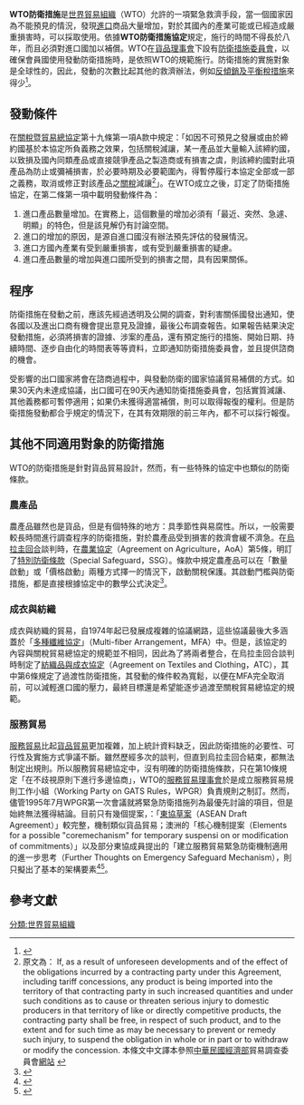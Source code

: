 {{merge|保障措施|discuss=Talk:WTO防衛措施#请求与保障措施合并|time=2014-08-12T08:55:34+00:00}}
'''WTO防衛措施'''是[[世界貿易組織|世界貿易組織]]（WTO）允許的一項緊急救濟手段，當一個國家因為不能預見的情況，發現[[進口|進口]]商品大量增加，對於其國內的產業可能或已經造成嚴重損害時，可以採取使用{{R|李穎舜|page=5}}。依據'''WTO防衛措施協定'''規定，施行的時間不得長於八年，而且必須對進口國加以補償。WTO在[[貨品理事會|貨品理事會]]下設有[[防衛措施委員會|防衛措施委員會]]，以確保會員國使用發動防衛措施時，是依照WTO的規範施行。防衛措施的實施對象是全球性的，因此，發動的次數比起其他的救濟辦法，例如[[反傾銷及平衡稅措施|反傾銷及平衡稅措施]]來得少<ref name="台灣代表團">{{cite web|title=防衛措施|author=中華民國常駐世界貿易組織代表團|url=http://www.roc-taiwan.org/WTO/ct.asp?xItem=369868&ctNode=5977&mp=501|language=zh-tw|deadurl=yes|archiveurl=https://web.archive.org/web/20140810150230/http://www.roc-taiwan.org/WTO/ct.asp?xItem=369868&ctNode=5977&mp=501|archivedate=2014-08-10|accessdate=2014-08-09}}</ref>。

==發動條件==
在[[關稅暨貿易總協定|關稅暨貿易總協定]]第十九條第一項A款中規定：「如因不可預見之發展或由於締約國基於本協定所負義務之效果，包括關稅減讓，某一產品並大量輸入該締約國，以致損及國內同類產品或直接競爭產品之製造商或有損害之虞，則該締約國對此項產品為防止或彌補損害，於必要時期及必要範圍內，得暫停履行本協定全部或一部之義務，取消或修正對該產品之[[關稅|關稅]]減讓<ref>原文為： If, as a result of unforeseen developments and of the effect of the obligations incurred by a contracting party under this Agreement, including tariff concessions, any product is being imported into the territory of that contracting party in such increased quantities and under such conditions as to cause or threaten serious injury to domestic producers in that territory of like or directly competitive products, the contracting party shall be free, in respect of such product, and to the extent and for such time as may be necessary to prevent or remedy such injury, to suspend the obligation in whole or in part or to withdraw or modify the concession. 本條文中文譯本參照[[中華民國經濟部|中華民國經濟部]]貿易調查委員會[http://www.moeaitc.gov.tw/itcweb/webform/wfrmSite.aspx?pagestyle=1&programid=314 網站] {{Wayback|url=http://www.moeaitc.gov.tw/itcweb/webform/wfrmSite.aspx?pagestyle=1&programid=314 |date=20140812110956 }}</ref>」。在WTO成立之後，訂定了防衛措施協定，在第二條第一項中載明發動條件為：
#進口產品數量增加。在實務上，這個數量的增加必須有「最近、突然、急遽、明顯」的特色，但是該見解仍有討論空間。
#進口的增加的原因，是源自進口國沒有辦法預先評估的發展情況。
#進口方國內產業有受到嚴重損害，或有受到嚴重損害的疑慮。
#進口產品數量的增加與進口國所受到的損害之間，具有因果關係{{R|李穎舜|page=21-23}}{{R|許嘉芬|page=16-21}}。

==程序==
防衛措施在發動之前，應該先經過透明及公開的調查，對利害關係國發出通知，使各國以及進出口商有機會提出意見及證據，最後公布調查報告。如果報告結果決定發動措施，必須將損害的證據、涉案的產品，還有預定施行的措施、開始日期、持續時間、逐步自由化的時間表等等資料，立即通知防衛措施委員會，並且提供諮商的機會{{R|李穎舜|page=18-19}}。

受影響的出口國家將會在諮商過程中，與發動防衛的國家協議貿易補償的方式。如果30天內未達成協議，出口國可在90天內通知防衛措施委員會，包括實質減讓、其他義務都可暫停適用；如果仍未獲得適當補償，則可以取得報復的權利。但是防衛措施發動都合乎規定的情況下，在其有效期限的前三年內，都不可以採行報復{{R|李穎舜|page=20}}。

==其他不同適用對象的防衛措施==
WTO的防衛措施是針對貨品貿易設計，然而，有一些特殊的協定中也類似的防衛條款。
===農產品===
農產品雖然也是貨品，但是有個特殊的地方：具季節性與易腐性。所以，一般需要較長時間進行調查程序的防衛措施，對於農產品受到損害的救濟會緩不濟急。在[[烏拉圭回合|烏拉圭回合]]談判時，在[[農業協定|農業協定]]（Agreement on Agriculture，AoA）第5條，明訂了[[特別防衛條款|特別防衛條款]]（Special Safeguard，SSG）。條款中規定農產品可以在「數量啟動」或「價格啟動」兩種方式擇一的情況下，啟動關稅保護。其啟動門檻與防衛措施，都是直接根據協定中的數學公式決定<ref>{{cite journal|author=李舟生|title=論WTO農產品特別防衛措施|url=http://www.coa.gov.tw/view.php?catid=12425|journal=農政與農情|issue=176|publisher=行政院農業委員會|location=臺北市|language=zh-tw|ISSN=10213074|access-date=2014-08-10|archive-url=https://web.archive.org/web/20140810055643/http://www.coa.gov.tw/view.php?catid=12425|archive-date=2014-08-10|dead-url=yes}}</ref>。
===成衣與紡織===
成衣與紡織的貿易，自1974年起已發展成複雜的協議網路，這些協議最後大多涵蓋於「[[多種纖維協定|多種纖維協定]]」（Multi-fiber Arrangement，MFA）中。但是，該協定的內容與關稅貿易總協定的規範並不相同，因此為了將兩者整合，在烏拉圭回合談判時制定了[[紡織品與成衣協定|紡織品與成衣協定]]（Agreement on Textiles and Clothing，ATC），其中第6條規定了過渡性防衛措施，其發動的條件較為寬鬆，以便在MFA完全取消前，可以減輕進口國的壓力，最終目標還是希望能逐步過渡至關稅貿易總協定的規範{{R|劉威佑|page=31-32}}。
===服務貿易===
[[服務貿易|服務貿易]]比起[[貨品貿易|貨品貿易]]更加複雜，加上統計資料缺乏，因此防衛措施的必要性、可行性及實施方式爭議不斷。雖然歷經多次的談判，但直到烏拉圭回合結束，都無法制定出規則。所以服務貿易總協定中，沒有明確的防衛措施條款，只在第10條規定「在不歧視原則下進行多邊協商」，WTO的[[服務貿易理事會|服務貿易理事會]]於是成立服務貿易規則工作小組（Working Party on GATS Rules，WPGR）負責規則之制訂。然而，儘管1995年7月WPGR第一次會議就將緊急防衛措施列為最優先討論的項目，但是始終無法獲得結論。目前只有幾個提案，：「[[東協草案|東協草案]]（ASEAN Draft Agreement）」較完整，機制類似貨品貿易；澳洲的「核心機制提案（Elements for a possible "coremechanism" for temporary suspensi on or modification of commitments）」以及部分東協成員提出的「建立服務貿易緊急防衛機制適用的進一步思考（Further Thoughts on Emergency Safeguard Mechanism），則只擬出了基本的架構要素{{R|劉威佑|page=32-33}}<ref>{{cite web|title=有關兩岸服務貿易協議設「緊急磋商」條款的說明|url=https://www.moea.gov.tw/Mns/populace/news/News.aspx?kind=1&menu_id=40&news_id=31792|date=2013-06-27|publisher=中華民國經濟部|language=zh-tw|deadurl=yes|archiveurl=https://web.archive.org/web/20140812213325/https://www.moea.gov.tw/Mns/populace/news/News.aspx?kind=1&menu_id=40&news_id=31792|archivedate=2014-08-12|accessdate=2014-08-10}}</ref><ref>{{cite web|title=服務貿易緊急防衛規則探討|url=http://www.wtocenter.org.tw/SmartKMS/do/www/readDoc?document_id=31395|date=2004-08-30|author=許楓靈|publisher=中華經濟研究院|language=zh-tw|deadurl=yes|archiveurl=https://web.archive.org/web/20140812215543/http://www.wtocenter.org.tw/SmartKMS/do/www/readDoc?document_id=31395|archivedate=2014-08-12|accessdate=2014-08-10}}</ref>。

==參考文獻==
{{Reflist|2|refs=
<ref name="李穎舜">{{cite journal|title=進口防衛措施與WTO爭端解決機制之研究|author=李穎舜|year=2007|journal=國立高雄大學法律學系碩士論文|language=zh-tw}}</ref>
<ref name="許嘉芬">{{cite journal|title=防衛措施與競爭政策|author=許嘉芬|year=2007|journal=銘傳大學法律學系碩士論文|language=zh-tw}}</ref>
<ref name="劉威佑">{{cite journal|author=劉威佑|title=服務貿易總協定緊急防衛措施之研究|journal=國立臺灣海洋大學海洋法律研究所碩士論文|year=2007|language=zh-tw}}</ref>
}}

[[分類:世界貿易組織|分類:世界貿易組織]]